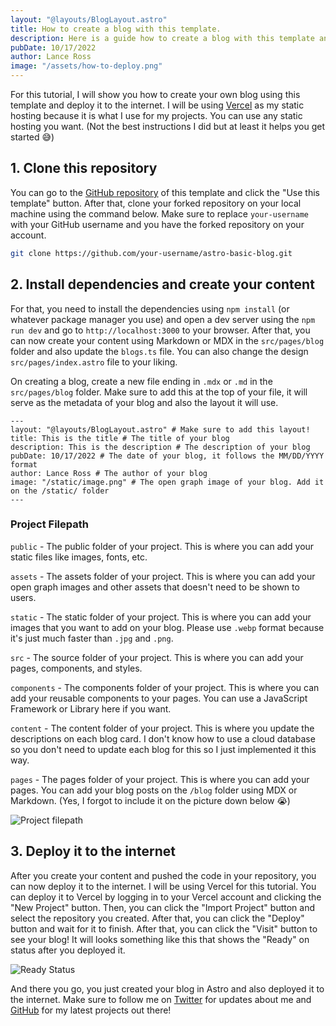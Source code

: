 ```yaml
---
layout: "@layouts/BlogLayout.astro"
title: How to create a blog with this template.
description: Here is a guide how to create a blog with this template and deploy this to a static hosting!
pubDate: 10/17/2022
author: Lance Ross
image: "/assets/how-to-deploy.png"
---
```


For this tutorial, I will show you how to create your own blog using this template and deploy it to the internet. I will be using [Vercel](https://vercel.com) as my static hosting because it is what I use for my projects. You can use any static hosting you want. (Not the best instructions I did but at least it helps you get started 😅)

## 1. Clone this repository

You can go to the [GitHub repository](https://github.com/lancerossdev/astro-basic-blog) of this template and click the "Use this template" button. After that, clone your forked repository on your local machine using the command below. Make sure to replace `your-username` with your GitHub username and you have the forked repository on your account.

```bash
git clone https://github.com/your-username/astro-basic-blog.git
```

## 2. Install dependencies and create your content

For that, you need to install the dependencies using `npm install` (or whatever package manager you use) and open a dev server using the `npm run dev` and go to `http://localhost:3000` to your browser. After that, you can now create your content using Markdown or MDX in the `src/pages/blog` folder and also update the `blogs.ts` file. You can also change the design `src/pages/index.astro` file to your liking.

On creating a blog, create a new file ending in `.mdx` or `.md` in the `src/pages/blog` folder. Make sure to add this at the top of your file, it will serve as the metadata of your blog and also the layout it will use.

```mdx
---
layout: "@layouts/BlogLayout.astro" # Make sure to add this layout!
title: This is the title # The title of your blog
description: This is the description # The description of your blog
pubDate: 10/17/2022 # The date of your blog, it follows the MM/DD/YYYY format
author: Lance Ross # The author of your blog
image: "/static/image.png" # The open graph image of your blog. Add it on the /static/ folder
---
```

### Project Filepath

`public` - The public folder of your project. This is where you can add your static files like images, fonts, etc.

`assets` - The assets folder of your project. This is where you can add your open graph images and other assets that doesn't need to be shown to users.

`static` - The static folder of your project. This is where you can add your images that you want to add on your blog. Please use `.webp` format because it's just much faster than `.jpg` and `.png`.

`src` - The source folder of your project. This is where you can add your pages, components, and styles.

`components` - The components folder of your project. This is where you can add your reusable components to your pages. You can use a JavaScript Framework or Library here if you want.

`content` - The content folder of your project. This is where you update the descriptions on each blog card. I don't know how to use a cloud database so you don't need to update each blog for this so I just implemented it this way.

`pages` - The pages folder of your project. This is where you can add your pages. You can add your blog posts on the `/blog` folder using MDX or Markdown. (Yes, I forgot to include it on the picture down below 😭)

![Project filepath](/static/project-filepath.webp)

## 3. Deploy it to the internet

After you create your content and pushed the code in your repository, you can now deploy it to the internet. I will be using Vercel for this tutorial. You can deploy it to Vercel by logging in to your Vercel account and clicking the "New Project" button. Then, you can click the "Import Project" button and select the repository you created. After that, you can click the "Deploy" button and wait for it to finish. After that, you can click the "Visit" button to see your blog! It will looks something like this that shows the "Ready" on status after you deployed it.

![Ready Status](/static/ready-status.webp)

And there you go, you just created your blog in Astro and also deployed it to the internet. Make sure to follow me on [Twitter](https://twitter.com/lancerossdev) for updates about me and [GitHub](https://github.com/lancerossdev) for my latest projects out there!
